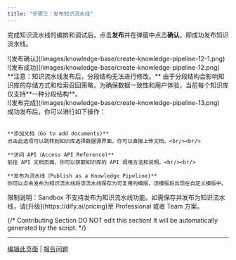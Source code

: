 ```yaml
---
title: "步骤三：发布知识流水线"
---
```


完成知识流水线的编排和调试后，点击**发布**并在弹窗中点击**确认**，即成功发布知识流水线。

<div style={{display: 'flex', flexWrap: 'wrap', gap: '30px'}}>
  <div style={{flex: 1, minWidth: '200px'}}>
    ![发布确认](/images/knowledge-base/create-knowledge-pipeline-12-1.png)
  </div>
  <div style={{flex: 2, minWidth: '300px'}}>
    ![发布成功](/images/knowledge-base/create-knowledge-pipeline-12.png)
  </div>
</div>

<Warning>
  **注意：知识流水线发布后，分段结构无法进行修改。**
  由于分段结构会影响知识库的存储方式和检索召回策略，为确保数据一致性和用户体验，当前每个知识库仅支持**一种分段结构**。
</Warning>

<div style={{display: 'flex', flexWrap: 'wrap', gap: '30px'}}>
  <div style={{flex: 2, minWidth: '200px'}}>
    ![发布完成](/images/knowledge-base/create-knowledge-pipeline-13.png)
  </div>
  <div style={{flex: 3, minWidth: '300px'}}>
    成功发布后，你可以进行如下操作：<br/><br/>

    **添加文档（Go to add documents)**  
    点击此选项可以跳转到知识库选择数据源界面，你可以直接上传文档。<br/><br/>

    **访问 API（Access API Reference)**
    前往 API 文档页面，你可以获取知识库的 API 调用方法和说明。<br/><br/>

    **发布为流水线（Publish as a Knowledge Pipeline)**  
    你可以点击发布为知识流水线将该流水线保存为可复用的模版，该模版将出现在自定义模版中。
  </div>
</div>

<Warning>
    限制说明：Sandbox 不支持发布为知识流水线功能。如需保存并发布为知识流水线，请[升级](https://dify.ai/pricing)至 Professional 或者 Team 方案。
</Warning>

{/*
Contributing Section
DO NOT edit this section!
It will be automatically generated by the script.
*/}

---

[编辑此页面](https://github.com/langgenius/dify-docs/edit/main/zh-hans/guides/knowledge-base/knowledge-pipeline/publish-knowledge-pipeline.mdx) | [报告问题](https://github.com/langgenius/dify-docs/issues/new?template=docs.yml)